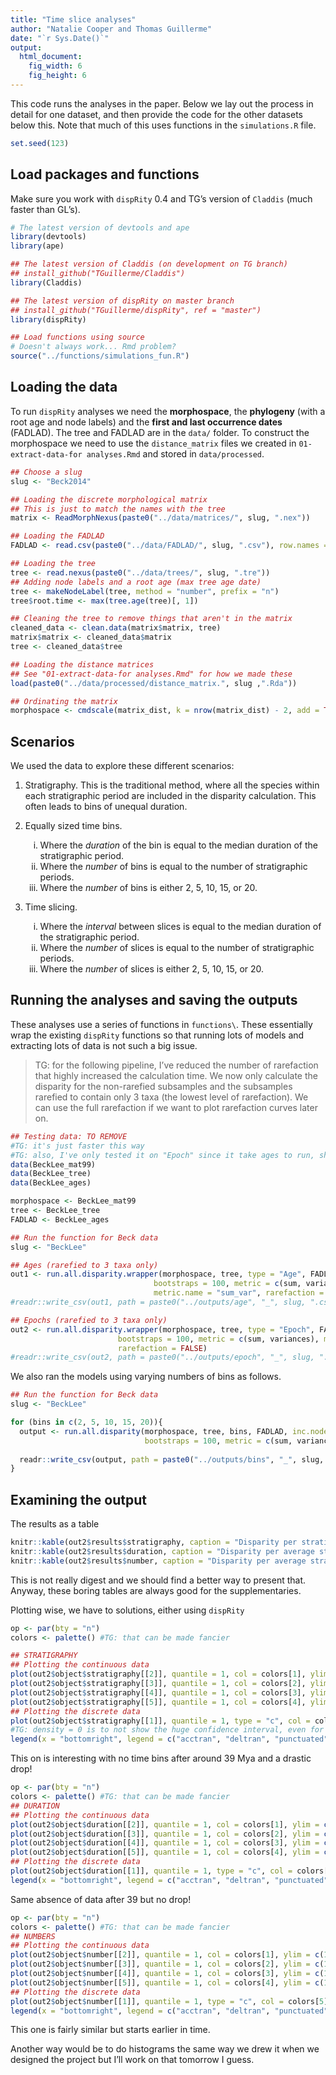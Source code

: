 ```yaml
---
title: "Time slice analyses"
author: "Natalie Cooper and Thomas Guillerme"
date: "`r Sys.Date()`"
output:
  html_document:
    fig_width: 6
    fig_height: 6
---
```


This code runs the analyses in the paper. Below we lay out the process in detail for one dataset, and then provide the code for the other datasets below this. Note that much of this uses functions in the `simulations.R` file.

```r
set.seed(123)
```

Load packages and functions
-----------------------------------

Make sure you work with `dispRity` 0.4 and TG's version of `Claddis` (much faster than GL's).

```r
# The latest version of devtools and ape
library(devtools)
library(ape)

## The latest version of Claddis (on development on TG branch)
## install_github("TGuillerme/Claddis")
library(Claddis)

## The latest version of dispRity on master branch
## install_github("TGuillerme/dispRity", ref = "master")
library(dispRity) 

## Load functions using source
# Doesn't always work... Rmd problem?
source("../functions/simulations_fun.R")
```

Loading the data
-----------------------------------

To run `dispRity` analyses we need the **morphospace**, the **phylogeny** (with a root age and node labels) and the **first and last occurrence dates** (FADLAD). The tree and FADLAD are in the `data/` folder. To construct the morphospace we need to use the `distance_matrix` files we created in `01-extract-data-for analyses.Rmd` and stored in `data/processed`.

```r
## Choose a slug
slug <- "Beck2014"

## Loading the discrete morphological matrix
## This is just to match the names with the tree
matrix <- ReadMorphNexus(paste0("../data/matrices/", slug, ".nex"))

## Loading the FADLAD
FADLAD <- read.csv(paste0("../data/FADLAD/", slug, ".csv"), row.names = 1, header = TRUE)

## Loading the tree
tree <- read.nexus(paste0("../data/trees/", slug, ".tre"))
## Adding node labels and a root age (max tree age date)
tree <- makeNodeLabel(tree, method = "number", prefix = "n")
tree$root.time <- max(tree.age(tree)[, 1])

## Cleaning the tree to remove things that aren't in the matrix 
cleaned_data <- clean.data(matrix$matrix, tree)
matrix$matrix <- cleaned_data$matrix
tree <- cleaned_data$tree

## Loading the distance matrices
## See "01-extract-data-for analyses.Rmd" for how we made these
load(paste0("../data/processed/distance_matrix.", slug ,".Rda"))

## Ordinating the matrix
morphospace <- cmdscale(matrix_dist, k = nrow(matrix_dist) - 2, add = TRUE)$points

```

Scenarios
--------------------------------

We used the data to explore these different scenarios:

1. Stratigraphy. This is the traditional method, where all the species within each stratigraphic period are included in the disparity calculation. This often leads to bins of unequal duration.

2. Equally sized time bins. 
    i. Where the *duration* of the bin is equal to the median duration of the stratigraphic period.
    ii. Where the *number* of bins is equal to the number of stratigraphic periods.
    iii. Where the *number* of bins is either 2, 5, 10, 15, or 20.

3. Time slicing. 
    i. Where the *interval* between slices is equal to the median duration of the stratigraphic period.
    ii. Where the *number* of slices is equal to the number of stratigraphic periods.
    iii. Where the *number* of slices is either 2, 5, 10, 15, or 20.

Running the analyses and saving the outputs
--------------------------------------------

These analyses use a series of functions in `functions\`. These essentially wrap the existing `dispRity` functions so that running lots of models and extracting lots of data is not such a big issue.

> TG: for the following pipeline, I've reduced the number of rarefaction that highly increased the calculation time.
We now only calculate the disparity for the non-rarefied subsamples and the subsamples rarefied to contain only 3 taxa (the lowest level of rarefaction).
We can use the full rarefaction if we want to plot rarefaction curves later on.


```r
## Testing data: TO REMOVE
#TG: it's just faster this way
#TG: also, I've only tested it on "Epoch" since it take ages to run, should be pipelined all right though
data(BeckLee_mat99)
data(BeckLee_tree)
data(BeckLee_ages)

morphospace <- BeckLee_mat99
tree <- BeckLee_tree
FADLAD <- BeckLee_ages

```


```r
## Run the function for Beck data
slug <- "BeckLee"

## Ages (rarefied to 3 taxa only)
out1 <- run.all.disparity.wrapper(morphospace, tree, type = "Age", FADLAD, inc.nodes = TRUE,
                                bootstraps = 100, metric = c(sum, variances),
                                metric.name = "sum_var", rarefaction = 3)
#readr::write_csv(out1, path = paste0("../outputs/age", "_", slug, ".csv"))

## Epochs (rarefied to 3 taxa only)
out2 <- run.all.disparity.wrapper(morphospace, tree, type = "Epoch", FADLAD, inc.nodes = TRUE,
                        bootstraps = 100, metric = c(sum, variances), metric.name = "sum_var",
                        rarefaction = FALSE)
#readr::write_csv(out2, path = paste0("../outputs/epoch", "_", slug, ".csv"))
```

We also ran the models using varying numbers of bins as follows.

```r
## Run the function for Beck data
slug <- "BeckLee"

for (bins in c(2, 5, 10, 15, 20)){
  output <- run.all.disparity(morphospace, tree, bins, FADLAD, inc.nodes = TRUE,
                              bootstraps = 100, metric = c(sum, variances), metric.name = "sum_var")
  
  readr::write_csv(output, path = paste0("../outputs/bins", "_", slug, ".csv"), append = TRUE)
}

```
<!-- Need to think more about the outputs here, currently they don't make much sense as there are no column headers -->



<!-- TG: Suggestion for a "testing the effect of binning/slicing" pipeline -->

Examining the output 
--------------------

The results as a table

```r
knitr::kable(out2$results$stratigraphy, caption = "Disparity per stratigraphic time: unequal time bins and non-equidistant time slices")
knitr::kable(out2$results$duration, caption = "Disparity per average stratigraphic time: equal time bins and equidistant time slices based on the median stratigraphic epoch duration")
knitr::kable(out2$results$number, caption = "Disparity per average stratigraphic time: equal time bins and equidistant time slices based on the number of stratigraphic epochs")
```

This is not really digest and we should find a better way to present that.
Anyway, these boring tables are always good for the supplementaries.


Plotting wise, we have to solutions, either using `dispRity`

```r
op <- par(bty = "n")
colors <- palette() #TG: that can be made fancier

## STRATIGRAPHY
## Plotting the continuous data
plot(out2$object$stratigraphy[[2]], quantile = 1, col = colors[1], ylim = c(1,4), main = "Equal duration and stratigraphys equal to stratigraphy", xlab = "sum of ranges")
plot(out2$object$stratigraphy[[3]], quantile = 1, col = colors[2], ylim = c(1,4), add = TRUE)
plot(out2$object$stratigraphy[[4]], quantile = 1, col = colors[3], ylim = c(1,4), add = TRUE)
plot(out2$object$stratigraphy[[5]], quantile = 1, col = colors[4], ylim = c(1,4), add = TRUE)
## Plotting the discrete data
plot(out2$object$stratigraphy[[1]], quantile = 1, type = "c", col = colors[5], ylim = c(1,4), add = TRUE, density = 0)
#TG: density = 0 is to not show the huge confidence interval, even for quantile = 1!
legend(x = "bottomright", legend = c("acctran", "deltran", "punctuated", "gradual", "time bins"), col = colors[1:5], lty = 1)
```

This on is interesting with no time bins after around 39 Mya and a drastic drop!



```r
op <- par(bty = "n")
colors <- palette() #TG: that can be made fancier
## DURATION
## Plotting the continuous data
plot(out2$object$duration[[2]], quantile = 1, col = colors[1], ylim = c(1,4), main = "Equal duration and durations equal to stratigraphy", xlab = "sum of ranges")
plot(out2$object$duration[[3]], quantile = 1, col = colors[2], ylim = c(1,4), add = TRUE)
plot(out2$object$duration[[4]], quantile = 1, col = colors[3], ylim = c(1,4), add = TRUE)
plot(out2$object$duration[[5]], quantile = 1, col = colors[4], ylim = c(1,4), add = TRUE)
## Plotting the discrete data
plot(out2$object$duration[[1]], quantile = 1, type = "c", col = colors[5], ylim = c(1,4), add = TRUE, density = 0)
legend(x = "bottomright", legend = c("acctran", "deltran", "punctuated", "gradual", "time bins"), col = colors[1:5], lty = 1)
```

Same absence of data after 39 but no drop!


```r
op <- par(bty = "n")
colors <- palette() #TG: that can be made fancier
## NUMBERS
## Plotting the continuous data
plot(out2$object$number[[2]], quantile = 1, col = colors[1], ylim = c(1,4), main = "Equal duration and numbers equal to stratigraphy", xlab = "sum of ranges")
plot(out2$object$number[[3]], quantile = 1, col = colors[2], ylim = c(1,4), add = TRUE)
plot(out2$object$number[[4]], quantile = 1, col = colors[3], ylim = c(1,4), add = TRUE)
plot(out2$object$number[[5]], quantile = 1, col = colors[4], ylim = c(1,4), add = TRUE)
## Plotting the discrete data
plot(out2$object$number[[1]], quantile = 1, type = "c", col = colors[5], ylim = c(1,4), add = TRUE)
legend(x = "bottomright", legend = c("acctran", "deltran", "punctuated", "gradual", "time bins"), col = colors[1:5], lty = 1)

```

This one is fairly similar but starts earlier in time.


Another way would be to do histograms the same way we drew it when we designed the project but I'll work on that tomorrow I guess.


